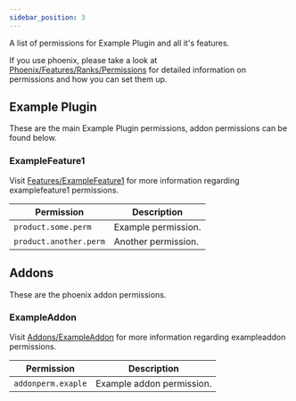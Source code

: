 ```yaml
---
sidebar_position: 3
---
```


A list of permissions for Example Plugin and all it's features.

If you use phoenix, please take a look at [Phoenix/Features/Ranks/Permissions](./Features/Ranks#permissions) for detailed information on permissions and how you can set them up.

## Example Plugin

These are the main Example Plugin permissions, addon permissions can be found below.
<!-- If you have no addons, remove 'Example Plugin' above, 'Addons' below and all its content. -->
<!-- Then for each feature you want to have two '#'s instead of 3. -->

### ExampleFeature1

Visit [Features/ExampleFeature1](./Features/ExampleFeature1) for more information regarding examplefeature1 permissions.

Permission             | Description
---------------------- | -------------------
`product.some.perm`    | Example permission.
`product.another.perm` | Another permission.

## Addons

These are the phoenix addon permissions.

### ExampleAddon

Visit [Addons/ExampleAddon](./Addons/ExampleAddon) for more information regarding exampleaddon permissions.

Permission         | Description
------------------ | -------------------------
`addonperm.exaple` | Example addon permission.
